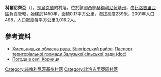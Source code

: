 {{coord|50|3|15|N|26|31|20|E|scale:100000|display=title}}

'''科爾尼齊亞'''（{{lang-uk|Корниця}}），是[[烏克蘭|烏克蘭]]的村落，位於該國西部[[赫梅利尼茨基州|赫梅利尼茨基州]]，由[[比洛吉里亞區|比洛吉里亞區]]負責管轄，始建於1450年，面積0.17平方公里，海拔高度239米，2001年人口498，人口密度每平方公里3,018.2人。

==參考資料==
* [https://web.archive.org/web/20160413093228/http://oblrada.km.ua/district/show/14 Хмельницька обласна рада. Білогірський район]. [https://web.archive.org/web/20160305071616/http://oblrada.km.ua/userfiles/%D0%BF%D0%B0%D1%81%D0%BF%D0%BE%D1%80%D1%82%20%D0%97%D0%B0%D0%BB%D1%83%D0%B7%D1%8C%D0%BA%D0%B0%20%D1%81%D1%96%D0%BB%D1%8C%D1%81%D0%BA%D0%B0%20%D1%80%D0%B0%D0%B4%D0%B0%20%D0%91%D1%96%D0%BB%D0%BE%D0%B3%D1%96%D1%80%D1%81%D1%8C%D0%BA%D0%B8%D0%B9%20%D1%80%D0%B0%D0%B9%D0%BE%D0%BD.doc Паспорт територіальної громади Залузької сільської ради (doc)]
* [http://weather.in.ua/ua/hmel'nickaja/11508 Погода в селі Корниця] {{Wayback|url=http://weather.in.ua/ua/hmel%27nickaja/11508 |date=20111220174126 }}

{{DEFAULTSORT:Корниця}}
[[Category:赫梅利尼茨基州村落|Category:赫梅利尼茨基州村落]]
[[Category:比洛吉里亞區村落|Category:比洛吉里亞區村落]]


{{Khmelnytskyi-geo-stub}}